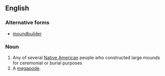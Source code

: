 ==English==

===Alternative forms===
* [[moundbuilder]]

===Noun===
{{wikipedia}}
{{en-noun|head=[[mound]] [[builder]]}}

# Any of several [[Native American]] people who constructed large mounds for ceremonial or burial purposes
# A [[megapode]].